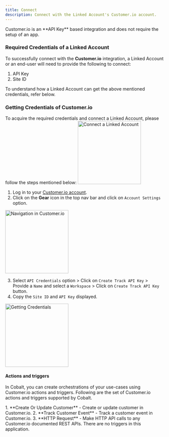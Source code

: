 ```yaml
---
title: Connect
description: Connect with the Linked Account's Customer.io account.
---
```

<Note>
Customer.io is an **API Key** based integration and does not require the setup of an app.
</Note>

### Required Credentials of a Linked Account

To successfully connect with the **Customer.io** integration, a Linked Account or an end-user will need to provide the following to connect:

1. API Key
2. Site ID

<Info>
To understand how a Linked Account can get the above mentioned credentials, refer below.
</Info>


### Getting Credentials of Customer.io

To acquire the required credentials and connect a Linked Account, please follow the steps mentioned below:
<img height="200" src="/images/Customer/customer_config.png" alt="Connect a Linked Account"/>

1. Log in to your [Customer.io account](https://fly.customer.io/).
2. Click on the **Gear** icon in the top nav bar and click on `Account Settings` option.
<img height="200" src="/images/Customer/customer_navigation.png" alt="Navigation in Customer.io"/>

3. Select `API Credentials` option > Click on `Create Track API Key` > Provide a `Name` and select a `Workspace` > Click on `Create Track API Key` button.
4. Copy the `Site ID` and `API Key` displayed.
<img height="200" src="/images/Customer/customer_credentials.png" alt="Getting Credentials"/>

#### Actions and triggers
In Cobalt, you can create orchestrations of your use-cases using Customer.io actions and triggers. Following are the set of Customer.io actions and triggers
supported by Cobalt.

<Tabs>
  <Tab title="Actions">
  <AccordionGroup>
  <Accordion title="Customer">
     1. **Create Or Update Customer** - Create or update customer in Customer.io.
    </Accordion>
    <Accordion title="Customer Event">
     2. **Track Customer Event** - Track a customer event in Customer.io.
     </Accordion>
    <Accordion title="Others">
     3. **HTTP Request** - Make HTTP API calls to any Customer.io documented REST APIs.
  </Accordion>
  </AccordionGroup>
  </Tab>

  <Tab title="Triggers">
    There are no triggers in this application.
  </Tab>
</Tabs>